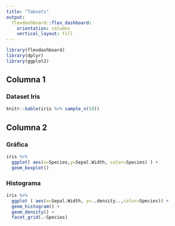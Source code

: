 ```yaml
---
title: "Tabsets"
output: 
  flexdashboard::flex_dashboard:
    orientation: columns
    vertical_layout: fill
---
```


```r
library(flexdashboard)
library(dplyr)
library(ggplot2)
```


## Columna 1
### Dataset Iris

```r
knitr::kable(iris %>% sample_n(50))
```

## Columna 2 {.tabset}
### Gráfica 

```r
iris %>% 
  ggplot( aes(x=Species,y=Sepal.Width, color=Species) ) +
  geom_boxplot()
```

### Histograma

```r
iris %>% 
  ggplot ( aes(x=Sepal.Width, y=..density..,color=Species)) +
  geom_histogram() +
  geom_density() +
  facet_grid(.~Species)

```